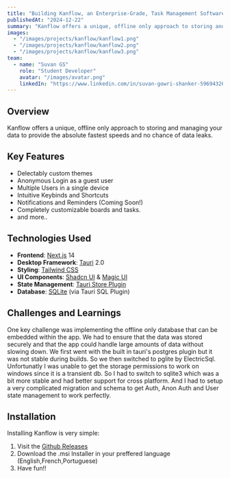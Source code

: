 ```yaml
---
title: "Building Kanflow, an Enterprise-Grade, Task Management Software. All in one place, even your data."
publishedAt: "2024-12-22"
summary: "Kanflow offers a unique, offline only approach to storing and managing your data to provide the absolute fastest speeds and no chance of data leaks. "
images:
  - "/images/projects/kanflow/kanflow1.png"
  - "/images/projects/kanflow/kanflow2.png"
  - "/images/projects/kanflow/kanflow3.png"
team:
  - name: "Suvan GS"
    role: "Student Developer"
    avatar: "/images/avatar.png"
    linkedIn: "https://www.linkedin.com/in/suvan-gowri-shanker-596943261/"
---
```


## Overview

Kanflow offers a unique, offline only approach to storing and managing your data to provide the absolute fastest speeds and no chance of data leaks. 

## Key Features

- Delectably custom themes
- Anonymous Login as a guest user
- Multiple Users in a single device
- Intuitive Keybinds and Shortcuts
- Notifications and Reminders (Coming Soon!)
- Completely customizable boards and tasks.
- and more..

## Technologies Used

- **Frontend**: [Next.js](https://nextjs.org/) 14
- **Desktop Framework**: [Tauri](https://tauri.studio/) 2.0
- **Styling**: [Tailwind CSS](https://tailwindcss.com/)
- **UI Components**: [Shadcn UI](https://shadcn.com/) & [Magic UI](https://magicui.design/)
- **State Management**: [Tauri Store Plugin](https://tauri.app/plugin/store/)
- **Database**: [SQLite](https://www.sqlite.org/) (via Tauri SQL Plugin)

## Challenges and Learnings

One key challenge was implementing the offline only database that can be embedded within the app. 
We had to ensure that the data was stored securely and that the app could handle large amounts of data without slowing down.
We first went with the built in tauri's postgres plugin but it was not stable during builds. 
So we then switched to pglite by ElectricSql. Unfortunatly I was unable to get the storage permissions to work on windows since it is a transient db. 
So I had to switch to sqlite3 which was a bit more stable and had better support for cross platform. And I had to setup a very complicated migration and schema to get Auth, Anon Auth and User state management to work perfectly.

## Installation

Installing Kanflow is very simple:
1) Visit the [Github Releases](https://github.com/greeenboi/kanflow2.0/releases/tag/v0.2.0)
2) Download the .msi Installer in your preffered language (English,French,Portuguese)
3) Have fun!!